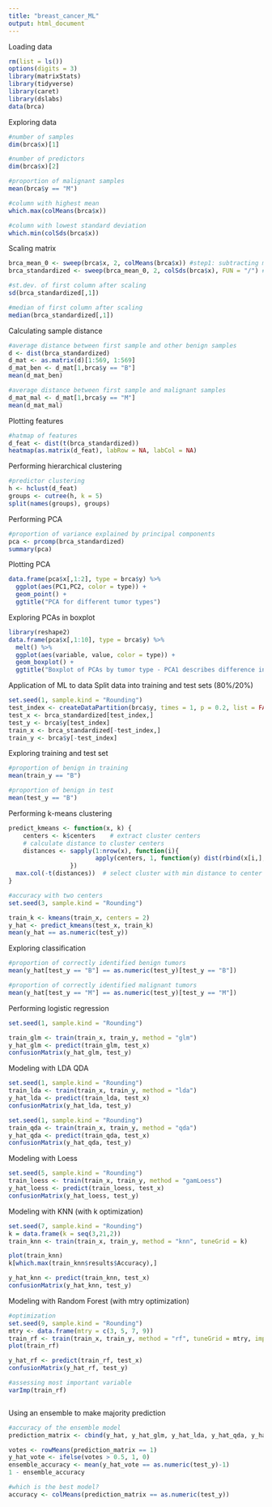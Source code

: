 ```yaml
---
title: "breast_cancer_ML"
output: html_document
---
```

Loading data
```r
rm(list = ls())
options(digits = 3)
library(matrixStats)
library(tidyverse)
library(caret)
library(dslabs)
data(brca)
```

Exploring data
```r
#number of samples
dim(brca$x)[1]

#number of predictors
dim(brca$x)[2]

#proportion of malignant samples
mean(brca$y == "M")

#column with highest mean
which.max(colMeans(brca$x))

#column with lowest standard deviation
which.min(colSds(brca$x))
```
Scaling matrix
```r
brca_mean_0 <- sweep(brca$x, 2, colMeans(brca$x)) #step1: subtracting mean to center matrix
brca_standardized <- sweep(brca_mean_0, 2, colSds(brca$x), FUN = "/") #step2: dividing by st.dev. to scale

#st.dev. of first column after scaling
sd(brca_standardized[,1])

#median of first column after scaling
median(brca_standardized[,1])
```
Calculating sample distance
```r
#average distance between first sample and other benign samples
d <- dist(brca_standardized)
d_mat <- as.matrix(d)[1:569, 1:569]
d_mat_ben <- d_mat[1,brca$y == "B"]
mean(d_mat_ben)

#average distance between first sample and malignant samples
d_mat_mal <- d_mat[1,brca$y == "M"]
mean(d_mat_mal)
```
Plotting features
```r
#hatmap of features
d_feat <- dist(t(brca_standardized))
heatmap(as.matrix(d_feat), labRow = NA, labCol = NA)
```
Performing hierarchical clustering
```r
#predictor clustering
h <- hclust(d_feat)
groups <- cutree(h, k = 5)
split(names(groups), groups)
```
Performing PCA
```r
#proportion of variance explained by principal components
pca <- prcomp(brca_standardized)
summary(pca)
```
Plotting PCA
```r
data.frame(pca$x[,1:2], type = brca$y) %>%
  ggplot(aes(PC1,PC2, color = type)) +
  geom_point() +
  ggtitle("PCA for different tumor types")
```
Exploring PCAs in boxplot
```r
library(reshape2)
data.frame(pca$x[,1:10], type = brca$y) %>% 
  melt() %>%
  ggplot(aes(variable, value, color = type)) +
  geom_boxplot() +
  ggtitle("Boxplot of PCAs by tumor type - PCA1 describes difference in type well")

```
Application of ML to data
Split data into training and test sets (80%/20%)
```r
set.seed(1, sample.kind = "Rounding")
test_index <- createDataPartition(brca$y, times = 1, p = 0.2, list = FALSE)
test_x <- brca_standardized[test_index,]
test_y <- brca$y[test_index]
train_x <- brca_standardized[-test_index,]
train_y <- brca$y[-test_index]
```

Exploring training and test set
```r
#proportion of benign in training
mean(train_y == "B")

#proportion of benign in test
mean(test_y == "B")
```

Performing k-means clustering
```r
predict_kmeans <- function(x, k) {
    centers <- k$centers    # extract cluster centers
    # calculate distance to cluster centers
    distances <- sapply(1:nrow(x), function(i){
                        apply(centers, 1, function(y) dist(rbind(x[i,], y)))
                 })
  max.col(-t(distances))  # select cluster with min distance to center
}

#accuracy with two centers
set.seed(3, sample.kind = "Rounding")

train_k <- kmeans(train_x, centers = 2)
y_hat <- predict_kmeans(test_x, train_k)
mean(y_hat == as.numeric(test_y))
```

Exploring classification
```r
#proportion of correctly identified benign tumors
mean(y_hat[test_y == "B"] == as.numeric(test_y)[test_y == "B"])

#proportion of correctly identified malignant tumors
mean(y_hat[test_y == "M"] == as.numeric(test_y)[test_y == "M"])
```
Performing logistic regression
```r
set.seed(1, sample.kind = "Rounding")

train_glm <- train(train_x, train_y, method = "glm")
y_hat_glm <- predict(train_glm, test_x)
confusionMatrix(y_hat_glm, test_y)
```
Modeling with LDA QDA
```r
set.seed(1, sample.kind = "Rounding")
train_lda <- train(train_x, train_y, method = "lda")
y_hat_lda <- predict(train_lda, test_x)
confusionMatrix(y_hat_lda, test_y)

set.seed(1, sample.kind = "Rounding")
train_qda <- train(train_x, train_y, method = "qda")
y_hat_qda <- predict(train_qda, test_x)
confusionMatrix(y_hat_qda, test_y)
```
Modeling with Loess
```r
set.seed(5, sample.kind = "Rounding")
train_loess <- train(train_x, train_y, method = "gamLoess")
y_hat_loess <- predict(train_loess, test_x)
confusionMatrix(y_hat_loess, test_y)
```
Modeling with KNN (with k optimization)
```r
set.seed(7, sample.kind = "Rounding")
k = data.frame(k = seq(3,21,2))
train_knn <- train(train_x, train_y, method = "knn", tuneGrid = k)

plot(train_knn)
k[which.max(train_knn$results$Accuracy),]

y_hat_knn <- predict(train_knn, test_x)
confusionMatrix(y_hat_knn, test_y)
```
Modeling with Random Forest (with mtry optimization)
```r
#optimization
set.seed(9, sample.kind = "Rounding")
mtry <- data.frame(mtry = c(3, 5, 7, 9))
train_rf <- train(train_x, train_y, method = "rf", tuneGrid = mtry, importance = TRUE)
plot(train_rf)

y_hat_rf <- predict(train_rf, test_x)
confusionMatrix(y_hat_rf, test_y)

#assessing most important variable
varImp(train_rf)



```

Using an ensemble to make majority prediction
```r
#accuracy of the ensemble model
prediction_matrix <- cbind(y_hat, y_hat_glm, y_hat_lda, y_hat_qda, y_hat_loess, y_hat_knn, y_hat_rf)

votes <- rowMeans(prediction_matrix == 1)
y_hat_vote <- ifelse(votes > 0.5, 1, 0)
ensemble_accuracy <- mean(y_hat_vote == as.numeric(test_y)-1)
1 - ensemble_accuracy

#which is the best model?
accuracy <- colMeans(prediction_matrix == as.numeric(test_y))
```


